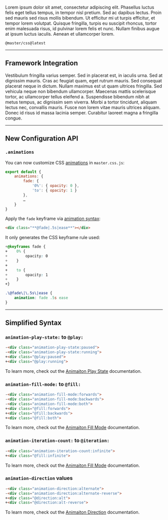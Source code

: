 Lorem ipsum dolor sit amet, consectetur adipiscing elit. Phasellus luctus felis eget tellus tempus, in tempor nisl pretium. Sed ac dapibus lectus. Proin sed mauris sed risus mollis bibendum. Ut efficitur mi ut turpis efficitur, et tempor lorem volutpat. Quisque fringilla, turpis eu suscipit rhoncus, tortor enim malesuada risus, id pulvinar lorem felis et nunc. Nullam finibus augue at ipsum luctus iaculis. Aenean et ullamcorper lorem.

<ArticleTOC data={toc}/>

```install
@master/css@latest
```

---

## Framework Integration
Vestibulum fringilla varius semper. Sed in placerat est, in iaculis urna. Sed at dignissim mauris. Cras ac feugiat quam, eget rutrum mauris. Sed consequat placerat neque in dictum. Nullam maximus est ut quam ultrices fringilla. Sed vehicula neque non bibendum ullamcorper. Maecenas mattis scelerisque tortor, ac ullamcorper tellus eleifend a. Suspendisse bibendum nibh at metus tempus, ac dignissim sem viverra. Morbi a tortor tincidunt, aliquam lectus nec, convallis mauris. Fusce non lorem vitae mauris ultrices aliquam. Donec id risus id massa lacinia semper. Curabitur laoreet magna a fringilla congue.

---

## New Configuration API

### `.animations`
You can now customize CSS [animations](/docs/configuration#animations) in `master.css.js`:
```js name=master.css.js
export default {
    animations: {
        fade: {
            '0%': { opacity: 0 },
            'to': { opacity: 1 }
        },
        …
    }
}
```
Apply the `fade` keyframe via [animation syntax](/docs/animation):
```html
<div class="**@fade|.5s|ease**"></div>
```
It only generates the CSS keyframe rule used:
```css
+@keyframes fade {
+    0% {
+        opacity: 0
+    }
+
+    to {
+        opacity: 1
+    }
+}

.\@fade\|\.5s\|ease {
    animation: fade .5s ease
}
```

---

## Simplified Syntax

### `animation-play-state:` to `@play:`
```html
-<div class="animation-play-state:paused">
-<div class="animation-play-state:running">
+<div class="@play:paused">
+<div class="@play:running">
```
To learn more, check out the [Animaiton Play State](/docs/animation-play-state) documentation.

### `animation-fill-mode:` to `@fill:`
```html
-<div class="animation-fill-mode:forwards">
-<div class="animation-fill-mode:backwards">
-<div class="animation-fill-mode:both">
+<div class="@fill:forwards">
+<div class="@fill:backwards">
+<div class="@fill:both">
```
To learn more, check out the [Animaiton Fill Mode](/docs/animation-fill-mode) documentation.

### `animation-iteration-count:` to `@iteration:`
```html
-<div class="animation-iteration-count:infinite">
+<div class="@fill:infinite">
```
To learn more, check out the [Animaiton Fill Mode](/docs/animation-iteration-count) documentation.

### `animation-direction` values
```html
-<div class="animation-direction:alternate">
-<div class="animation-direction:alternate-reverse">
+<div class="@direction:alt">
+<div class="@direction:alt-reverse">
```
To learn more, check out the [Animaiton Direction](/docs/animation-direction) documentation.